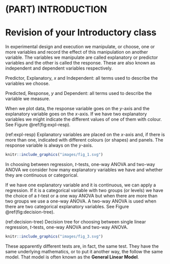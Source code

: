 # (PART) INTRODUCTION {-}

# Revision of your Introductory class
In experimental design and execution we manipulate, or choose, one or more variables and record the effect of this manipulation on another variable. The variables we manipulate  are called explanatory or predictor variables and the other is called the response. These are also known as independent and dependent variables respectively.

:::key
Predictor, Explanatory, *x* and Independent: all terms used to describe the variables we choose.  
:::

:::key
Predicted, Response, *y* and Dependent: all terms used to describe the variable we measure.
:::

When we plot data, the response variable goes on the *y*-axis and the explanatory variable goes on the *x*-axis. If we have two explanatory variables we might indicate the different values of one of them with colour. See Figure \@ref(fig:expl-resp). 

(ref:expl-resp) Explanatory variables are placed on the *x*-axis and, if there is more than one, indicated with different colours (or shapes) and panels. The response variable is always on the *y*-axis. 


```r
knitr::include_graphics("images/fig_1.svg")
```





In choosing between regression, *t*-tests, one-way ANOVA and two-way ANOVA we consider how many explanatory variables we have and whether they are continuous or categorical. 

If we have one explanatory variable and it is continuous, we can apply a regression. If it is a categorical variable with two groups (or levels) we have the choice of a *t*-test or a one way ANOVA but when there are more than two groups we use a one-way ANOVA. A two-way ANOVA is used when there are two categorical explanatory variables. See Figure \@ref(fig:decision-tree). 

(ref:decision-tree) Decision tree for choosing between single linear regression, *t*-tests, one-way ANOVA and two-way ANOVA.

```r
knitr::include_graphics("images/fig_3.svg")
```

These apparently different tests are, in fact, the same test. They have the same underlying mathematics, or to put it another way, the follow the same model. That model is often known as the **General Linear Model**. 




